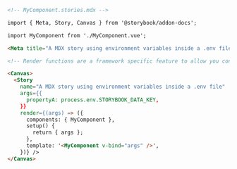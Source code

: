 ```md
<!-- MyComponent.stories.mdx -->

import { Meta, Story, Canvas } from '@storybook/addon-docs';

import MyComponent from './MyComponent.vue';

<Meta title="A MDX story using environment variables inside a .env file" component={MyComponent}/>

<!-- Render functions are a framework specific feature to allow you control on how the component renders -->

<Canvas>
  <Story
    name="A MDX story using environment variables inside a .env file"
    args={{
      propertyA: process.env.STORYBOOK_DATA_KEY,
    }}
    render={(args) => ({
      components: { MyComponent },
      setup() {
        return { args };
      },
      template: '<MyComponent v-bind="args" />',
    })} />
</Canvas>
```